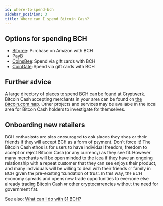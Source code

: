 ```yaml
---
id: where-to-spend-bch
sidebar_position: 3
title: Where can I spend Bitcoin Cash?
---
```


## Options for spending BCH

- [Bitgree](https://www.bitgree.com/): Purchase on Amazon with BCH
- [PayB](https://payb.io/)
- [CoinsBee](https://www.coinsbee.com/en/): Spend via gift cards with BCH
- [CoinGate](https://coingate.com/): Spend via gift cards with BCH

## Further advice

A large directory of places to spend BCH can be found at [Cryptwerk](https://cryptwerk.com/pay-with/bch/). Bitcoin Cash accepting merchants in your area can be found on [the Bitcoin.com map](https://map.bitcoin.com/). Other projects and services may be available in the local area for Bitcoin Cash holders to investigate for themselves.

## Onboarding new retailers

BCH enthusiasts are also encouraged to ask places they shop or their friends if they will accept BCH as a form of payment. Don't force it! The Bitcoin Cash ethos is for users to have individual freedom, freedom to accept or reject Bitcoin Cash (or any currency) as they see fit. However many merchants will be open minded to the idea if they have an ongoing relationship with a repeat customer that they can see enjoys their product, and many individuals will be willing to deal with their friends or family in BCH given the pre-existing foundation of trust. In this way, the BCH economy spreads and opens new trade opportunities to everyone else already trading Bitcoin Cash or other cryptocurrencies without the need for government fiat.

See also: [What can I do with $1 BCH?](/faqs/Onboarding/what-can-i-do-with-1-dollar-bch)
